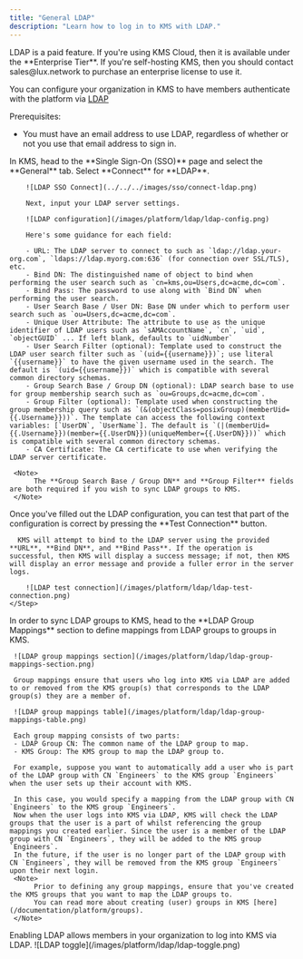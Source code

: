 ```yaml
---
title: "General LDAP"
description: "Learn how to log in to KMS with LDAP."
---
```


<Info>
  LDAP is a paid feature. If you're using KMS Cloud, then it is available
  under the **Enterprise Tier**. If you're self-hosting KMS, then you
  should contact sales@lux.network to purchase an enterprise license to use
  it.
</Info>

You can configure your organization in KMS to have members authenticate with the platform via [LDAP](https://en.wikipedia.org/wiki/Lightweight_Directory_Access_Protocol)

Prerequisites:

- You must have an email address to use LDAP, regardless of whether or not you use that email address to sign in.

<Steps>
   <Step title="Prepare the LDAP configuration in KMS">
        In KMS, head to the **Single Sign-On (SSO)** page and select the **General** tab. Select **Connect** for **LDAP**.

        ![LDAP SSO Connect](../../../images/sso/connect-ldap.png)

        Next, input your LDAP server settings.

        ![LDAP configuration](/images/platform/ldap/ldap-config.png)

        Here's some guidance for each field:

        - URL: The LDAP server to connect to such as `ldap://ldap.your-org.com`, `ldaps://ldap.myorg.com:636` (for connection over SSL/TLS), etc.
        - Bind DN: The distinguished name of object to bind when performing the user search such as `cn=kms,ou=Users,dc=acme,dc=com`.
        - Bind Pass: The password to use along with `Bind DN` when performing the user search.
        - User Search Base / User DN: Base DN under which to perform user search such as `ou=Users,dc=acme,dc=com`.
        - Unique User Attribute: The attribute to use as the unique identifier of LDAP users such as `sAMAccountName`, `cn`, `uid`, `objectGUID` ... If left blank, defaults to `uidNumber`
        - User Search Filter (optional): Template used to construct the LDAP user search filter such as `(uid={{username}})`; use literal `{{username}}` to have the given username used in the search. The default is `(uid={{username}})` which is compatible with several common directory schemas.
        - Group Search Base / Group DN (optional): LDAP search base to use for group membership search such as `ou=Groups,dc=acme,dc=com`.
        - Group Filter (optional): Template used when constructing the group membership query such as `(&(objectClass=posixGroup)(memberUid={{.Username}}))`. The template can access the following context variables: [`UserDN`, `UserName`]. The default is `(|(memberUid={{.Username}})(member={{.UserDN}})(uniqueMember={{.UserDN}}))` which is compatible with several common directory schemas.
        - CA Certificate: The CA certificate to use when verifying the LDAP server certificate.

     <Note>
          The **Group Search Base / Group DN** and **Group Filter** fields are both required if you wish to sync LDAP groups to KMS.
     </Note>

   </Step>
   <Step title="Test the LDAP connection">
      Once you've filled out the LDAP configuration, you can test that part of the configuration is correct by pressing the **Test Connection** button.

      KMS will attempt to bind to the LDAP server using the provided **URL**, **Bind DN**, and **Bind Pass**. If the operation is successful, then KMS will display a success message; if not, then KMS will display an error message and provide a fuller error in the server logs.

        ![LDAP test connection](/images/platform/ldap/ldap-test-connection.png)
    </Step>

   <Step title="Define mappings from LDAP groups to groups in KMS">
     In order to sync LDAP groups to KMS, head to the **LDAP Group Mappings** section to define mappings from LDAP groups to groups in KMS.
     
     ![LDAP group mappings section](/images/platform/ldap/ldap-group-mappings-section.png)
     
     Group mappings ensure that users who log into KMS via LDAP are added to or removed from the KMS group(s) that corresponds to the LDAP group(s) they are a member of.
     
     ![LDAP group mappings table](/images/platform/ldap/ldap-group-mappings-table.png)
     
     Each group mapping consists of two parts: 
     - LDAP Group CN: The common name of the LDAP group to map.
     - KMS Group: The KMS group to map the LDAP group to.
     
     For example, suppose you want to automatically add a user who is part of the LDAP group with CN `Engineers` to the KMS group `Engineers` when the user sets up their account with KMS.
     
     In this case, you would specify a mapping from the LDAP group with CN `Engineers` to the KMS group `Engineers`.
     Now when the user logs into KMS via LDAP, KMS will check the LDAP groups that the user is a part of whilst referencing the group mappings you created earlier. Since the user is a member of the LDAP group with CN `Engineers`, they will be added to the KMS group `Engineers`.
     In the future, if the user is no longer part of the LDAP group with CN `Engineers`, they will be removed from the KMS group `Engineers` upon their next login.
     <Note>
          Prior to defining any group mappings, ensure that you've created the KMS groups that you want to map the LDAP groups to.
          You can read more about creating (user) groups in KMS [here](/documentation/platform/groups).
     </Note>
   </Step>
   <Step title="Enable LDAP in KMS">
        Enabling LDAP allows members in your organization to log into KMS via LDAP.
        ![LDAP toggle](/images/platform/ldap/ldap-toggle.png)
   </Step>
</Steps>
